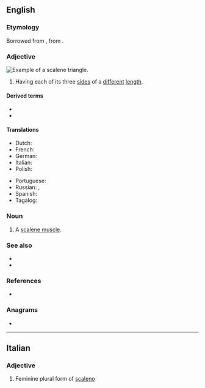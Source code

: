 {{also|scalène}}
==English==

===Etymology===
Borrowed from {{bor|en|LL.|scalēnus}}, from {{der|en|grc|σκᾰληνός||uneven, unequal, scalene}}.

===Adjective===
[[Image:Triangle.Scalene.svg|thumb|right|Example of a scalene triangle.]]
{{en-adj}}

# {{lb|en|geometry|of a triangle}} Having each of its three [[side]]s of a [[different]] [[length]].

====Derived terms====
* {{l|en|scalene muscle}}
* {{l|en|scalenectomy}}

====Translations====
{{trans-top|sides of different lengths}}
* Dutch: {{t|nl|ongelijkzijdig}}
* French: {{t+|fr|scalène}}
* German: {{t|de|ungleichseitig}}
* Italian: {{t+|it|scaleno}}
* Polish: {{t|pl|różnoboczny|m}}
{{trans-mid}}
* Portuguese: {{t|pt|escaleno|m}}
* Russian: {{t+|ru|неравносторо́нний|m}}, {{t+|ru|разносторо́нний|m}}
* Spanish: {{t|es|escaleno}}
* Tagalog: {{t|tl|tagibang}}
{{trans-bottom}}

===Noun===
{{en-noun}}

# A [[scalene muscle]].

===See also===
* {{l|en|equilateral}}
* {{l|en|isosceles}}

===References===
* {{R:OED Online|title=scalene|code=171758|part of speech=adj. and n|date=April 2016}}

===Anagrams===
* {{anagrams|en|Senecal|canelés|cleanse|elances|enlaces|enscale}}

----

==Italian==

===Adjective===
{{head|it|adjective form}}

# Feminine plural form of [[scaleno]]